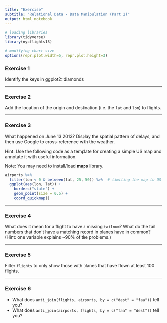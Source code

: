 ```yaml
---
title: "Exercise"
subtitle: "Relational Data - Data Manipulation (Part 2)"
output: html_notebook
---
```


```r
# loading libraries
library(tidyverse)
library(nycflights13)

# modifying chart size
options(repr.plot.width=5, repr.plot.height=3)
```

### Exercise 1
Identify the keys in ggplot2::diamonds

---

### Exercise 2
Add the location of the origin and destination (i.e. the `lat` and `lon`) to flights.

---

### Exercise 3
What happened on June 13 2013? Display the spatial pattern of delays, and then use Google to cross-reference with the weather.

Hint: Use the following code as a template for creating a simple US map and annotate it with useful information. 

Note: You may need to install/load **maps** library.

```r
airports %>%
  filter(lon < 0 & between(lat, 25, 50)) %>%  # limiting the map to US mainland boarders for clarity
  ggplot(aes(lon, lat)) +
    borders("state") +
    geom_point(size = 0.5) +
    coord_quickmap()
```

---

### Exercise 4
What does it mean for a flight to have a missing `tailnum`? What do the tail numbers that don't have a matching record in planes have in common? (Hint: one variable explains ~90% of the problems.)

---

### Exercise 5
Filter `flights` to only show those with planes that have flown at least 100 flights.

---

### Exercise 6
* What does `anti_join(flights, airports, by = c("dest" = "faa"))` tell you? 
* What does `anti_join(airports, flights, by = c("faa" = "dest"))` tell you?

